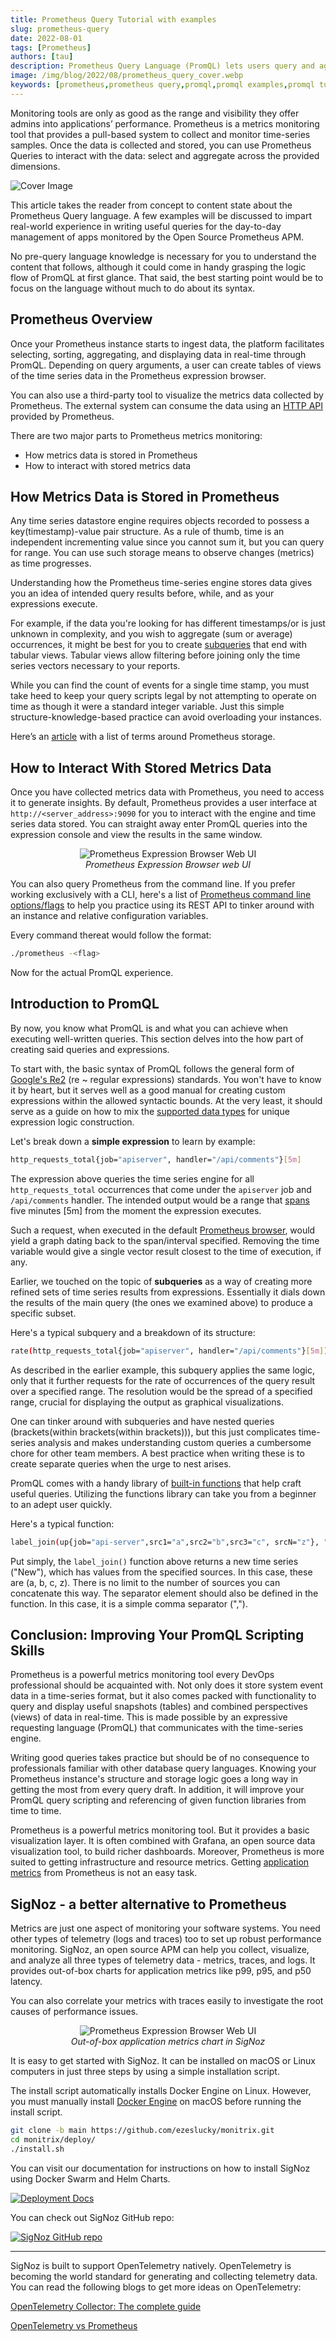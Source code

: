```yaml
---
title: Prometheus Query Tutorial with examples
slug: prometheus-query
date: 2022-08-01
tags: [Prometheus]
authors: [tau]
description: Prometheus Query Language (PromQL) lets users query and aggregate metrics data in Prometheus for further analysis. In this tutorial, we will learn about Prometheus Query Language and see it in action using examples of PromQL...
image: /img/blog/2022/08/prometheus_query_cover.webp
keywords: [prometheus,prometheus query,promql,promql examples,promql tutorial,prometheus query example]
---
```


<head>
  <link rel="canonical" href="https://signoz.io/blog/prometheus-query/"/>
</head>

Monitoring tools are only as good as the range and visibility they offer admins into applications’ performance. Prometheus is a metrics monitoring tool that provides a pull-based system to collect and monitor time-series samples. Once the data is collected and stored, you can use Prometheus Queries to interact with the data: select and aggregate across the provided dimensions.




![Cover Image](/img/blog/2022/08/prometheus_query_cover.webp)

This article takes the reader from concept to content state about the Prometheus Query language. A few examples will be discussed to impart real-world experience in writing useful queries for the day-to-day management of apps monitored by the Open Source Prometheus APM.

No pre-query language knowledge is necessary for you to understand the content that follows, although it could come in handy grasping the logic flow of PromQL at first glance. That said, the best starting point would be to focus on the language without much to do about its syntax.

## Prometheus Overview

Once your Prometheus instance starts to ingest data, the platform facilitates selecting, sorting, aggregating, and displaying data in real-time through PromQL. Depending on query arguments, a user can create tables of views of the time series data in the Prometheus expression browser.

You can also use a third-party tool to visualize the metrics data collected by Prometheus. The external system can consume the data using an <a href = "https://prometheus.io/docs/prometheus/latest/querying/api/" rel="noopener noreferrer nofollow" target="_blank">HTTP API</a> provided by Prometheus.

There are two major parts to Prometheus metrics monitoring:

- How metrics data is stored in Prometheus
- How to interact with stored metrics data

## How Metrics Data is Stored in Prometheus

Any time series datastore engine requires objects recorded to possess a key(timestamp)-value pair structure. As a rule of thumb, time is an independent incrementing value since you cannot sum it, but you can query for range. You can use such storage means to observe changes (metrics) as time progresses.

Understanding how the Prometheus time-series engine stores data gives you an idea of intended query results before, while, and as your expressions execute.

For example, if the data you're looking for has different timestamps/or is just unknown in complexity, and you wish to aggregate (sum or average) occurrences, it might be best for you to create <a href = "https://prometheus.io/docs/prometheus/latest/querying/examples/#subquery" rel="noopener noreferrer nofollow" target="_blank">subqueries</a> that end with tabular views. Tabular views allow filtering before joining only the time series vectors necessary to your reports.

While you can find the count of events for a single time stamp, you must take heed to keep your query scripts legal by not attempting to operate on time as though it were a standard integer variable. Just this simple structure-knowledge-based practice can avoid overloading your instances.

Here’s an [article](https://valyala.medium.com/prometheus-storage-technical-terms-for-humans-4ab4de6c3d48) with a list of terms around Prometheus storage.

## How to Interact With Stored Metrics Data

Once you have collected metrics data with Prometheus, you need to access it to generate insights. By default, Prometheus provides a user interface at `http://<server_address>:9090` for you to interact with the engine and time series data stored. You can straight away enter PromQL queries into the expression console and  view the results in the same window.

<figure data-zoomable align='center'>
    <img src="/img/blog/2022/08/prometheus_expression_browser.webp" alt="Prometheus Expression Browser Web UI"/>
    <figcaption><i>Prometheus Expression Browser web UI</i></figcaption>
</figure>


You can also query Prometheus from the command line. If you prefer working exclusively with a CLI, here's a list of <a href = "https://gist.github.com/0x0I/eec137d55a26a16d836b84cbc186ab52" rel="noopener noreferrer nofollow" target="_blank">Prometheus command line options/flags</a> to help you practice using its REST API to tinker around with an instance and relative configuration variables. 

Every command thereat would follow the format:

```bash
./prometheus -<flag>
```

Now for the actual PromQL experience.

## Introduction to PromQL

By now, you know what PromQL is and what you can achieve when executing well-written queries. This section delves into the how part of creating said queries and expressions.

To start with, the basic syntax of PromQL follows the general form of <a href = "https://github.com/google/re2/wiki/Syntax" rel="noopener noreferrer nofollow" target="_blank">Google's Re2</a> (re ~ regular expressions) standards. You won't have to know it by heart, but it serves well as a good manual for creating custom expressions within the allowed syntactic bounds. At the very least, it should serve as a guide on how to mix the <a href = "https://prometheus.io/docs/prometheus/latest/querying/basics/#expression-language-data-types" rel="noopener noreferrer nofollow" target="_blank">supported data types</a> for unique expression logic construction.

Let's break down a **simple expression** to learn by example:

```bash
http_requests_total{job="apiserver", handler="/api/comments"}[5m]
```

The expression above queries the time series engine for all `http_requests_total` occurrences that come under the `apiserver` job and `/api/comments` handler. The intended output would be a range that [spans](https://signoz.io/blog/distributed-tracing-span/) five minutes [5m] from the moment the expression executes.

Such a request, when executed in the default <a href = "https://prometheus.io/docs/prometheus/latest/getting_started/#using-the-expression-browser" rel="noopener noreferrer nofollow" target="_blank">Prometheus browser</a>, would yield a graph dating back to the span/interval specified. Removing the time variable would give a single vector result closest to the time of execution, if any.

Earlier, we touched on the topic of **subqueries** as a way of creating more refined sets of time series results from expressions. Essentially it dials down the results of the main query (the ones we examined above) to produce a specific subset.

Here's a typical subquery and a breakdown of its structure:

 

```bash
rate(http_requests_total{job="apiserver", handler="/api/comments"}[5m])[range,resolution]
```

As described in the earlier example, this subquery applies the same logic, only that it further requests for the rate of occurrences of the query result over a specified range. The resolution would be the spread of a specified range, crucial for displaying the output as graphical visualizations.

One can tinker around with subqueries and have nested queries (brackets(within brackets(within brackets))), but this just complicates time-series analysis and makes understanding custom queries a cumbersome chore for other team members. A best practice when writing these is to create separate queries when the urge to nest arises.

PromQL comes with a handy library of <a href = "https://prometheus.io/docs/prometheus/latest/querying/functions/#functions" rel="noopener noreferrer nofollow" target="_blank">built-in functions</a> that help craft useful queries. Utilizing the functions library can take you from a beginner to an adept user quickly.

Here's a typical function:

```bash
label_join(up{job="api-server",src1="a",src2="b",src3="c", srcN="z"}, "New", ",", "src1", "src2", "src3", srcN)
```

Put simply, the `label_join()` function above returns a new time series ("New"), which has values from the specified sources. In this case, these are (a, b, c, z). There is no limit to the number of sources you can concatenate this way. The separator element should also be defined in the function. In this case, it is a simple comma separator (",").

## Conclusion: Improving Your PromQL Scripting Skills

Prometheus is a powerful metrics monitoring tool every DevOps professional should be acquainted with. Not only does it store system event data in a time-series format, but it also comes packed with functionality to query and display useful snapshots (tables) and combined perspectives (views) of data in real-time. This is made possible by an expressive requesting language (PromQL) that communicates with the time-series engine.

Writing good queries takes practice but should be of no consequence to professionals familiar with other database query languages. Knowing your Prometheus instance's structure and storage logic goes a long way in getting the most from every query draft. In addition, it will improve your PromQL query scripting and referencing of given function libraries from time to time.

Prometheus is a powerful metrics monitoring tool. But it provides a basic visualization layer. It is often combined with Grafana, an open source data visualization tool, to build richer dashboards. Moreover, Prometheus is more suited to getting infrastructure and resource metrics. Getting [application metrics](https://signoz.io/blog/out-of-box-application-monitoring-prometheus/) from Prometheus is not an easy task.

## SigNoz - a better alternative to Prometheus

Metrics are just one aspect of monitoring your software systems. You need other types of telemetry (logs and traces) too to set up robust performance monitoring. SigNoz, an open source APM can help you collect, visualize, and analyze all three types of telemetry data - metrics, traces, and logs. It provides out-of-box charts for application metrics like p99, p95, and p50 latency.

You can also correlate your metrics with traces easily to investigate the root causes of performance issues.

<figure data-zoomable align='center'>
    <img src="/img/blog/common/signoz_charts_application_metrics.webp" alt="Prometheus Expression Browser Web UI"/>
    <figcaption><i>Out-of-box application metrics chart in SigNoz</i></figcaption>
</figure>


It is easy to get started with SigNoz. It can be installed on macOS or Linux computers in just three steps by using a simple installation script.

The install script automatically installs Docker Engine on Linux. However, you must manually install [Docker Engine](https://docs.docker.com/engine/install/) on macOS before running the install script.

```bash
git clone -b main https://github.com/ezeslucky/monitrix.git
cd monitrix/deploy/
./install.sh
```

You can visit our documentation for instructions on how to install SigNoz using Docker Swarm and Helm Charts.

[![Deployment Docs](/img/blog/common/deploy_docker_documentation.webp)](https://signoz.io/docs/install/)

You can check out SigNoz GitHub repo:


[![SigNoz GitHub repo](/img/blog/common/signoz_github.webp)](https://github.com/ezeslucky/monitrix.git/signoz)

---

SigNoz is built to support OpenTelemetry natively. OpenTelemetry is becoming the world standard for generating and collecting telemetry data. You can read the following blogs to get more ideas on OpenTelemetry:

[OpenTelemetry Collector: The complete guide](https://signoz.io/blog/opentelemetry-collector-complete-guide/)

[OpenTelemetry vs Prometheus](https://signoz.io/blog/opentelemetry-vs-prometheus/)

